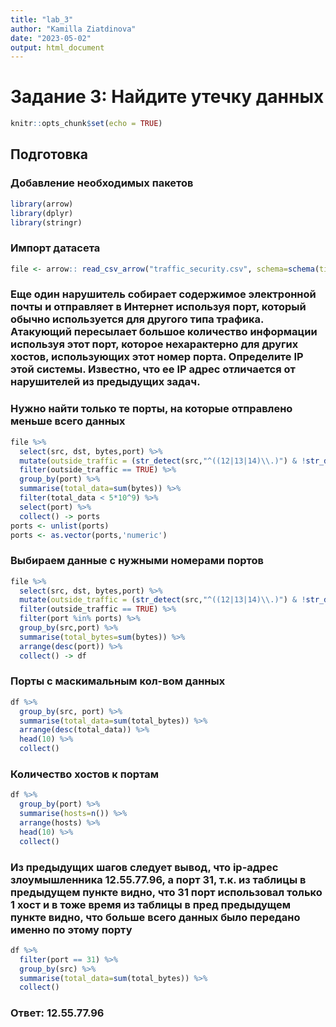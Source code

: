 ---
title: "lab_3"
author: "Kamilla Ziatdinova"
date: "2023-05-02"
output: html_document
---
# Задание 3: Найдите утечку данных 

```{r setup, include=FALSE}
knitr::opts_chunk$set(echo = TRUE)
```


## Подготовка 
### Добавление необходимых пакетов
```{r}
library(arrow)
library(dplyr)
library(stringr)
```

### Импорт датасета

```{r}
file <- arrow:: read_csv_arrow("traffic_security.csv", schema=schema(timestamp=int64(),src=utf8(),dst=utf8(),port=int32(),bytes=int32()))
```


### Еще один нарушитель собирает содержимое электронной почты и отправляет в Интернет используя порт, который обычно используется для другого типа трафика. Атакующий пересылает большое количество информации используя этот порт, которое нехарактерно для других хостов, использующих этот номер порта. Определите IP этой системы. Известно, что ее IP адрес отличается от нарушителей из предыдущих задач.

### Нужно найти только те порты, на которые отправлено меньше всего данных
```{r,warning=FALSE, message=FALSE, error=FALSE}
file %>%
  select(src, dst, bytes,port) %>%
  mutate(outside_traffic = (str_detect(src,"^((12|13|14)\\.)") & !str_detect(dst,"^((12|13|14)\\.)"))) %>%
  filter(outside_traffic == TRUE) %>%
  group_by(port) %>%
  summarise(total_data=sum(bytes)) %>%
  filter(total_data < 5*10^9) %>%
  select(port) %>%
  collect() -> ports
ports <- unlist(ports)
ports <- as.vector(ports,'numeric')
```


### Выбираем данные с нужными номерами портов
```{r,warning=FALSE, message=FALSE, error=FALSE}
file %>%
  select(src, dst, bytes,port) %>%
  mutate(outside_traffic = (str_detect(src,"^((12|13|14)\\.)") & !str_detect(dst,"^((12|13|14)\\.)"))) %>%
  filter(outside_traffic == TRUE) %>%
  filter(port %in% ports) %>%
  group_by(src,port) %>%
  summarise(total_bytes=sum(bytes)) %>%
  arrange(desc(port)) %>%
  collect() -> df
```


### Порты с маскимальным кол-вом данных
```{r,warning=FALSE, message=FALSE, error=FALSE}
df %>%
  group_by(src, port) %>%
  summarise(total_data=sum(total_bytes)) %>%
  arrange(desc(total_data)) %>%
  head(10) %>%
  collect()
```


### Количество хостов к портам
```{r,warning=FALSE, message=FALSE, error=FALSE}
df %>%
  group_by(port) %>%
  summarise(hosts=n()) %>%
  arrange(hosts) %>%
  head(10) %>%
  collect()
```


### Из предыдущих шагов следует вывод, что ip-адрес злоумышленника 12.55.77.96, а порт 31, т.к. из таблицы в предыдущем пункте видно, что 31 порт использовал только 1 хост и в тоже время из таблицы в пред предыдущем пункте видно, что больше всего данных было передано именно по этому порту 
```{r,warning=FALSE, message=FALSE, error=FALSE}
df %>%
  filter(port == 31) %>%
  group_by(src) %>%
  summarise(total_data=sum(total_bytes)) %>%
  collect()
```

### Ответ: 12.55.77.96
